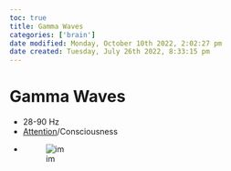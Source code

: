 ```yaml
---
toc: true
title: Gamma Waves
categories: ['brain']
date modified: Monday, October 10th 2022, 2:02:27 pm
date created: Tuesday, July 26th 2022, 8:33:15 pm
---
```


# Gamma Waves
- 28-90 Hz
- [Attention](Attention.qmd)/Consciousness
- ![im](images/Pasted%20image%2020220502161142.png)



